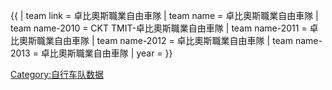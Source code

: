{{ {{{1<noinclude>|Template:Cycling showdata</noinclude>}}}
| team link = 卓比奧斯職業自由車隊
| team name = 卓比奧斯職業自由車隊
| team name-2010 = CKT TMIT-卓比奧斯職業自由車隊
| team name-2011 = 卓比奧斯職業自由車隊
| team name-2012 = 卓比奧斯職業自由車隊
| team name-2013 = 卓比奧斯職業自由車隊
| year = {{{year|}}}
}}<noinclude>
[[Category:自行车队数据]]
</noinclude>